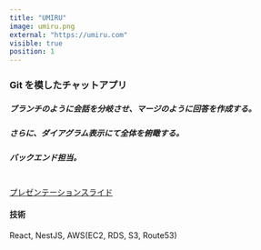 ```yaml
---
title: "UMIRU"
image: umiru.png
external: "https://umiru.com"
visible: true
position: 1
---
```


### Git を模したチャットアプリ

##### ブランチのように会話を分岐させ、マージのように回答を作成する。

##### さらに、ダイアグラム表示にて全体を俯瞰する。

##### バックエンド担当。

<br />


<a href={umiru_pdf} target="_blank" rel="noopener noreferrer">
  プレゼンテーションスライド
</a>

#### 技術

React, NestJS, AWS(EC2, RDS, S3, Route53)
